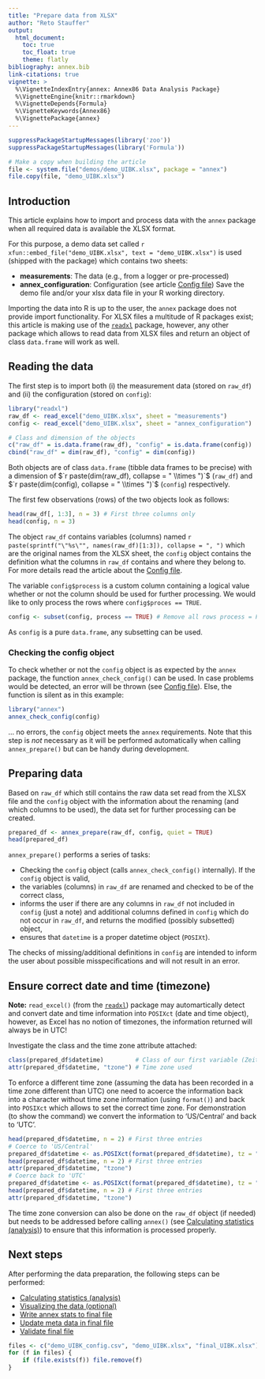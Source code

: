 ```yaml
---
title: "Prepare data from XLSX"
author: "Reto Stauffer"
output:
  html_document:
    toc: true
    toc_float: true
    theme: flatly
bibliography: annex.bib
link-citations: true
vignette: >
  %\VignetteIndexEntry{annex: Annex86 Data Analysis Package}
  %\VignetteEngine{knitr::rmarkdown}
  %\VignetteDepends{Formula}
  %\VignetteKeywords{Annex86}
  %\VignettePackage{annex}
---
```


```r
suppressPackageStartupMessages(library('zoo'))
suppressPackageStartupMessages(library('Formula'))

# Make a copy when building the article
file <- system.file("demos/demo_UIBK.xlsx", package = "annex")
file.copy(file, "demo_UIBK.xlsx")
```

## Introduction

This article explains how to import and process data with the
`annex` package when all required data is available the XLSX format.

For this purpose, a demo data set called
`r xfun::embed_file("demo_UIBK.xlsx", text = "demo_UIBK.xlsx")` is used
(shipped with the package) which contains two sheets:

* **measurements**: The data (e.g., from a logger or pre-processed)
* **annex_configuration**: Configuration (see article [Config file](config.html))
Save the demo file and/or your xlsx data file in your R working directory.

Importing the data into R is up to the user, the `annex` package does not provide
import functionality. For XLSX files a multitude of R packages exist; this article
is making use of the [`readxl`](https://cran.r-project.org/package=readxl) package,
however, any other package which allows to read data from XLSX files and return
an object of class `data.frame` will work as well.

## Reading the data

The first step is to import both (i) the measurement data (stored on `raw_df`)
and (ii) the configuration (stored on `config`):

```r
library("readxl")
raw_df <- read_excel("demo_UIBK.xlsx", sheet = "measurements")
config <- read_excel("demo_UIBK.xlsx", sheet = "annex_configuration")

# Class and dimension of the objects
c("raw_df" = is.data.frame(raw_df), "config" = is.data.frame(config))
cbind("raw_df" = dim(raw_df), "config" = dim(config))
```

Both objects are of class `data.frame` (tibble data frames to be precise)
with a dimension of $`r paste(dim(raw_df), collapse = " \\times ")`$ (`raw_df`)
and  $`r paste(dim(config), collapse = " \\times ")`$  (`config`) respectively.

The first few observations (rows) of the two objects look as follows:

```r
head(raw_df[, 1:3], n = 3) # First three columns only
head(config, n = 3)
```

The object `raw_df` contains variables (columns) named
`r paste(sprintf("\"%s\"", names(raw_df)[1:3]), collapse = ", ")` which
are the original names from the XLSX sheet, the `config` object contains
the definition what the columns in `raw_df` contains and where they belong to.
For more details read the article about the [Config file](config.html).

The variable `config$process` is a custom column containing a logical
value whether or not the column should be used for further processing.
We would like to only process the rows where `config$proces == TRUE`.

```r
config <- subset(config, process == TRUE) # Remove all rows process = FALSE
```

As `config` is a pure `data.frame`, any subsetting can be used.



### Checking the config object

To check whether or not the `config` object is as expected by the `annex` package,
the function `annex_check_config()` can be used. In case problems would
be detected, an error will be thrown (see [Config file](config.html)).
Else, the function is silent as in this example:

```r
library("annex")
annex_check_config(config)
```

... no errors, the `config` object meets the `annex` requirements. Note that
this step is _not_ necessary as it will be performed automatically when
calling `annex_prepare()` but can be handy during development.


## Preparing data

Based on `raw_df` which still contains the raw data set read from
the XLSX file and the `config` object with the information about
the renaming (and which columns to be used), the data set for
further processing can be created.


```r
prepared_df <- annex_prepare(raw_df, config, quiet = TRUE)
head(prepared_df)
```

`annex_prepare()` performs a series of tasks:

* Checking the `config` object (calls `annex_check_config()` internally).
  If the `config` object is valid,
* the variables (columns) in `raw_df` are renamed and checked to be of the
  correct class,
* informs the user if there are any columns in `raw_df` not included in
  `config` (just a note) and additional columns defined in `config` which
  do not occur in `raw_df`, and returns the modified (possibly subsetted) object,
* ensures that `datetime` is a proper datetime object (`POSIXt`).


The checks of missing/additional definitions in `config` are intended to inform
the user about possible misspecifications and will not result in an error.

## Ensure correct date and time (timezone)

<div class="alert alert-info" role="alert">
**Note:** `read_excel()` (from the
[`readxl`](https://cran.r-project.org/package=readxl)) package may
automartically detect and convert date and time information into `POSIXct`
(date and time object), however, as Excel has no notion of timezones, the information
returned will always be in UTC!
</div>

Investigate the class and the time zone attribute attached:

```r
class(prepared_df$datetime)         # Class of our first variable (Zeitraum ab)
attr(prepared_df$datetime, "tzone") # Time zone used
```

To enforce a different time zone (assuming the data has been recorded in a time zone
different than UTC) one need to acoerce the information back into a character without
time zone information (using `format()`) and back into `POSIXct` which allows to set
the correct time zone. For demonstration (to show the command) we convert the information
to 'US/Central' and back to 'UTC'.

```r
head(prepared_df$datetime, n = 2) # First three entries
# Coerce to 'US/Central'
prepared_df$datetime <- as.POSIXct(format(prepared_df$datetime), tz = "US/Central")
head(prepared_df$datetime, n = 2) # First three entries
attr(prepared_df$datetime, "tzone")
# Coerce back to 'UTC'
prepared_df$datetime <- as.POSIXct(format(prepared_df$datetime), tz = "UTC")
head(prepared_df$datetime, n = 2) # First three entries
attr(prepared_df$datetime, "tzone")
```

The time zone conversion can also be done on the `raw_df` object (if needed) but
needs to be addressed before calling `annex()` (see [Calculating statistics (analysis)](calculate_stats.html)) to ensure that this information is processed properly.

## Next steps

After performing the data preparation,
the following steps can be performed:

* [Calculating statistics (analysis)](calculate_stats.html)
* [Visualizing the data (optional)](visualization.html)
* [Write annex stats to final file](write_and_validate.html#write)
* [Update meta data in final file](write_and_validate.html#meta)
* [Validate final file](write_and_validate.html#validate)


```r
files <- c("demo_UIBK_config.csv", "demo_UIBK.xlsx", "final_UIBK.xlsx")
for (f in files) {
    if (file.exists(f)) file.remove(f)
}
```







